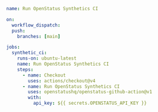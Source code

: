 ```yaml
name: Run OpenStatus Synthetics CI

on:
  workflow_dispatch:
  push:
    branches: [main]

jobs:
  synthetic_ci:
    runs-on: ubuntu-latest
    name: Run OpenStatus Synthetics CI
    steps:
      - name: Checkout
        uses: actions/checkout@v4
      - name: Run OpenStatus Synthetics CI
        uses: openstatushq/openstatus-github-action@v1
        with:
          api_key: ${{ secrets.OPENSTATUS_API_KEY }}
```